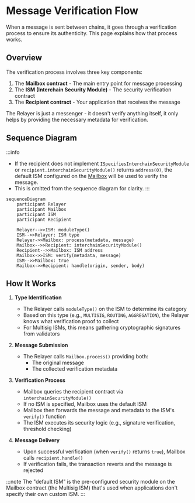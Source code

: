 # Message Verification Flow

When a message is sent between chains, it goes through a verification process to ensure its authenticity. This page explains how that process works.

## Overview

The verification process involves three key components:

1. The **Mailbox contract** - The main entry point for message processing
2. The **ISM (Interchain Security Module)** - The security verification contract
3. The **Recipient contract** - Your application that receives the message

The Relayer is just a messenger - it doesn't verify anything itself, it only helps by providing the necessary metadata for verification.

## Sequence Diagram

:::info

- If the recipient does not implement `ISpecifiesInterchainSecurityModule` or `recipient.interchainSecurityModule()` returns `address(0)`, the default ISM configured on the [Mailbox](../mailbox.mdx) will be used to verify the message.
- This is omitted from the sequence diagram for clarity.
  :::

```mermaid
sequenceDiagram
    participant Relayer
    participant Mailbox
    participant ISM
    participant Recipient

    Relayer-->>ISM: moduleType()
    ISM-->>Relayer: ISM type
    Relayer->>Mailbox: process(metadata, message)
    Mailbox-->>Recipient: interchainSecurityModule()
    Recipient-->>Mailbox: ISM address
    Mailbox->>ISM: verify(metadata, message)
    ISM-->>Mailbox: true
    Mailbox->>Recipient: handle(origin, sender, body)

```

## How It Works

1. **Type Identification**

   - The Relayer calls `moduleType()` on the ISM to determine its category
   - Based on this type (e.g., `MULTISIG`, `ROUTING`, `AGGREGATION`), the Relayer knows what verification proof to collect
   - For Multisig ISMs, this means gathering cryptographic signatures from validators

2. **Message Submission**

   - The Relayer calls `Mailbox.process()` providing both:
     - The original message
     - The collected verification metadata

3. **Verification Process**

   - Mailbox queries the recipient contract via `interchainSecurityModule()`
   - If no ISM is specified, Mailbox uses the default ISM
   - Mailbox then forwards the message and metadata to the ISM's `verify()` function
   - The ISM executes its security logic (e.g., signature verification, threshold checking)

4. **Message Delivery**

   - Upon successful verification (when `verify()` returns `true`), Mailbox calls `recipient.handle()`
   - If verification fails, the transaction reverts and the message is rejected

:::note
The "default ISM" is the pre-configured security module on the Mailbox contract (the Multisig ISM) that's used when applications don't specify their own custom ISM.
:::
